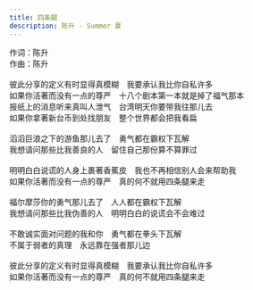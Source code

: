 ```yaml
---
title: 四条腿
description: 陈升 - Summer 夏
---
```


作词：陈升<br />作曲：陈升<br /><br />彼此分享的定义有时显得真模糊　我要承认我比你自私许多<br />如果你活著而没有一点的尊严　十八个剧本第一本就是掉了福气那本<br />报纸上的消息听来真叫人泄气　台湾明天你要带我往那儿去<br />如果你拿著新台币到处找朋友　整个世界都会把我看扁<br /><br />滔滔巨浪之下的游鱼那儿去了　勇气都在霸权下瓦解<br />我想请问那些比我善良的人　留住自己那份算不算罪过<br /><br />明明白白说谎的人身上裹著香蕉皮　我也不再相信别人会来帮助我<br />如果你活著而没有一点的尊严　真的何不就用四条腿来走<br /><br />福尔摩莎你的勇气那儿去了　人人都在霸权下瓦解<br />我想请问那些比我伪善的人　明明白白的说谎会不会难过<br /><br />不敢诚实面对问题的我和你　勇气都在拳头下瓦解<br />不属于弱者的真理　永远靠在强者那儿边<br /><br />彼此分享的定义有时显得真模糊　我要承认我比你自私许多<br />如果你活著而没有一点的尊严　真的何不就用四条腿来走